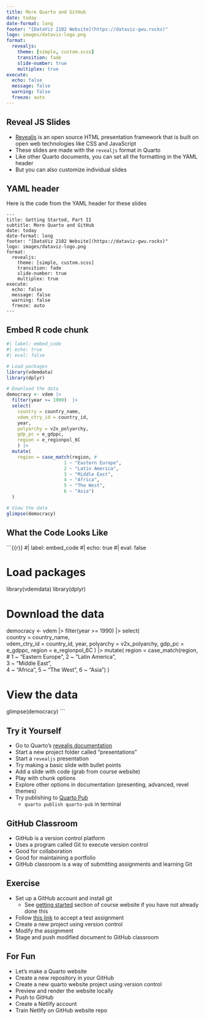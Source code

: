 ```yaml
---
title: More Quarto and GitHub
date: today
date-format: long
footer: "[DataViz 2102 Website](https://dataviz-gwu.rocks)"
logo: images/dataviz-logo.png
format:
  revealjs:
    theme: [simple, custom.scss]
    transition: fade
    slide-number: true
    multiplex: true
execute:
  echo: false
  message: false
  warning: false
  freeze: auto
---
```


## Reveal JS Slides

- [Revealjs](https://revealjs.com/) is an open source HTML presentation framework that is built on open web technologies like CSS and JavaScript
- These slides are made with the `revealjs` format in Quarto
- Like other Quarto documents, you can set all the formatting in the YAML header
- But you can also customize individual slides

## YAML header

Here is the code from the YAML header for these slides

```
---
title: Getting Started, Part II
subtitle: More Quarto and GitHub
date: today
date-format: long
footer: "[DataViz 2102 Website](https://dataviz-gwu.rocks)"
logo: images/dataviz-logo.png
format:
  revealjs:
    theme: [simple, custom.scss]
    transition: fade
    slide-number: true
    multiplex: true
execute:
  echo: false
  message: false
  warning: false
  freeze: auto
---

```

## Embed R code chunk

```r
#| label: embed_code
#| echo: true
#| eval: false

# Load packages
library(vdemdata) 
library(dplyr)

# Download the data
democracy <- vdem |> 
  filter(year >= 1990)  |> 
  select(                  
    country = country_name,       
    vdem_ctry_id = country_id, 
    year, 
    polyarchy = v2x_polyarchy, 
    gdp_pc = e_gdppc, 
    region = e_regionpol_6C
    ) |>
  mutate(
    region = case_match(region, #
                     1 ~ "Eastern Europe", 
                     2 ~ "Latin America",  
                     3 ~ "Middle East",   
                     4 ~ "Africa", 
                     5 ~ "The West", 
                     6 ~ "Asia")
  )

# View the data
glimpse(democracy)
```

## What the Code Looks Like


```{{r}}
#| label: embed_code
#| echo: true
#| eval: false

# Load packages
library(vdemdata) 
library(dplyr)

# Download the data
democracy <- vdem |> 
  filter(year >= 1990)  |> 
  select(                  
    country = country_name,       
    vdem_ctry_id = country_id, 
    year, 
    polyarchy = v2x_polyarchy, 
    gdp_pc = e_gdppc, 
    region = e_regionpol_6C
    ) |>
  mutate(
    region = case_match(region, #
                     1 ~ "Eastern Europe", 
                     2 ~ "Latin America",  
                     3 ~ "Middle East",   
                     4 ~ "Africa", 
                     5 ~ "The West", 
                     6 ~ "Asia")
  )

# View the data
glimpse(democracy)
```

## Try it Yourself {.smaller}

- Go to Quarto's [revealjs documentation](https://quarto.org/docs/presentations/revealjs/)
- Start a new project folder called "presentations"
- Start a `revealjs` presentation
- Try making a basic slide with bullet points
- Add a slide with code (grab from course website)
- Play with chunk options
- Explore other options in documentation (presenting, advanced, revel themes)
- Try publishing to [Quarto Pub](https://quarto.org/docs/publishing/quarto-pub.html)
  - `quarto publish quarto-pub` in terminal
  
## GitHub Classroom

- GitHub is a version control platform
- Uses a program called Git to execute version control
- Good for collaboration
- Good for maintaining a portfolio
- GitHub classroom is a way of submitting assignments and learning Git

## Exercise

- Set up a GitHub account and install git
  - See [getting started](https://dataviz-gwu.rocks/modules/getting-started) section of course website if you have not already done this
- Follow [this link](https://classroom.github.com/a/aRbbc_aT) to accept a test assignment
- Create a new project using version control
- Modify the assignment
- Stage and push modified document to GitHub classroom

## For Fun

- Let's make a Quarto website
- Create a new repository in your GitHub
- Create a new quarto website project using version control
- Preview and render the website locally
- Push to GitHub
- Create a Netlify account
- Train Netlify on GitHub website repo